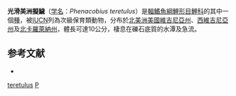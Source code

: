 {{Speciesbox
| name = 光滑美洲擬鱥
| status = VU
| status_system = IUCN3.1
| genus = Phenacobius
| species = teretulus
| authority = [[Cope|Cope]], 1867
| synonyms = 
}}
'''光滑美洲擬鱥'''（[[学名|学名]]：''Phenacobius teretulus''）是[[輻鰭魚綱|輻鰭魚綱]][[鯉形目|鯉形目]][[鯉科|鯉科]]的其中一個[[種|種]]，被[[IUCN|IUCN]]列為次級保育類動物，分布於[[北美洲|北美洲]][[美國|美國]][[維吉尼亞州|維吉尼亞州]]、[[西維吉尼亞州|西維吉尼亞州]]及[[北卡羅萊納州|北卡羅萊納州]]，體長可達10公分，棲息在礫石底質的水潭及急流。

==参考文献==
*{{FishBase_species|genus=Phenacobius|species=teretulus|year=2011|month=12}}
{{Taxonbar|from=Q2235956}}

[[Category:美洲擬鱥屬|teretulus]]
[[Category:1867年描述的魚類|P]]